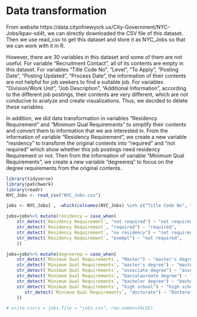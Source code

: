 # Data transformation

From website https://data.cityofnewyork.us/City-Government/NYC-Jobs/kpav-sd4t, we can directly downloaded the CSV file of this dataset. Then we use read_csv to get this dataset and store it as NYC_Jobs so that we can work with it in R.

However, there are 30 variables in this dataset and some of them are not useful. For variable "Recruitment Contact", all of its contents are empty in this dataset. For variables "Title Code No", "Level", "To Apply", "Posting Date", "Posting Updated", "Process Date", the information of their contents are not helpful for job seekers to find a suitable job. For variables "Division/Work Unit", "Job Description", "Additional Information", according to the different job postings, their contents are very different, which are not conducive to analyze and create visualizations. Thus, we decided to delete these variables.

In addition, we did data transformation in variables "Residency Requirement" and "Minimum Qual Requirements" to simplify their contents and convert them to information that we are interested in. From the information of variable "Residency Requirement", we create a new variable "residency" to transform the original contents into "required" and "not required" which show whether this job postings need residency Requirement or not. Then from the information of variable "Minimum Qual Requirements", we create a new variable "degreereq" to focus on the degree requirements from the original contents.

```r
library(tidyverse)
library(patchwork)
library(readr)
NYC_Jobs <- read_csv("NYC_Jobs.csv")

jobs <- NYC_Jobs[ , -which(colnames(NYC_Jobs) %in% c("Title Code No", "Level", "Division/Work Unit", "Job Description", "Additional Information", "To Apply", "Recruitment Contact", "Posting Date", "Posting Updated", "Process Date"))]

jobs=jobs%>% mutate(residency = case_when(
    str_detect(`Residency Requirement`, "not required") ~ "not required",
    str_detect(`Residency Requirement`, "required") ~ "required",
    str_detect(`Residency Requirement`, "no residency") ~ "not required",
    str_detect(`Residency Requirement`, "exempt") ~ "not required",
    ))

jobs=jobs%>% mutate(degreereq = case_when(
    str_detect(`Minimum Qual Requirements`, "Master") ~ "master's degree",
    str_detect(`Minimum Qual Requirements`, "master's degree") ~ "master's degree",
    str_detect(`Minimum Qual Requirements`, "associate degree") ~ "associate degree",
    str_detect(`Minimum Qual Requirements`, "baccalaureate degree") ~ "bachelor degree",
    str_detect(`Minimum Qual Requirements`, "bachelor degree") ~ "bachelor degree",
    str_detect(`Minimum Qual Requirements`, "high school") ~ "high school diploma",
       str_detect(`Minimum Qual Requirements`, "doctorate") ~ "Doctorate",
    ))

# write.csv(x = jobs,file = "jobs.csv", row.names=FALSE)
```

